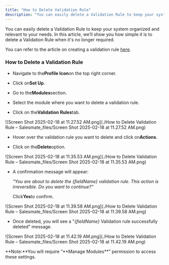 ```yaml
---
title: "How to Delete Validation Rule"
description: "You can easily delete a Validation Rule to keep your system organized and relevant to your needs. In this article, we’ll show you how simple it is to"
---
```


You can easily delete a Validation Rule to keep your system organized and relevant to your needs. In this article, we’ll show you how simple it is to delete a Validation Rule when it's no longer required.

You can refer to the article on creating a validation rule [here](https://support.salesmate.io/hc/en-us/articles/42923331176601).


### How to Delete a Validation Rule


*   Navigate to the**Profile Icon**on the top right corner.

*   Click on**Set Up**.

*   Go to the**Modules**section.

*   Select the module where you want to delete a validation rule.

*   Click on the**Validation Rules**tab.

![Screen Shot 2025-02-18 at 11.27.52 AM.png](./How to Delete Validation Rule – Salesmate_files/Screen Shot 2025-02-18 at 11.27.52 AM.png)


*   Hover over the validation rule you want to delete and click on**Actions**.

*   Click on the**Delete**option.

![Screen Shot 2025-02-18 at 11.35.53 AM.png](./How to Delete Validation Rule – Salesmate_files/Screen Shot 2025-02-18 at 11.35.53 AM.png)


*   A confirmation message will appear:

    _“You are about to delete the {fieldName} validation rule. This action is irreversible. Do you want to continue?”_

    Click**Yes**to confirm.


![Screen Shot 2025-02-18 at 11.39.58 AM.png](./How to Delete Validation Rule – Salesmate_files/Screen Shot 2025-02-18 at 11.39.58 AM.png)


*   Once deleted, you will see a "_{fieldName}_ Validation rule successfully deleted" message.


![Screen Shot 2025-02-18 at 11.42.19 AM.png](./How to Delete Validation Rule – Salesmate_files/Screen Shot 2025-02-18 at 11.42.19 AM.png)

<Note>

<Note>
**Note:**You will require “**Manage Modules**” permission to access these settings.
</Note>

</Note>
